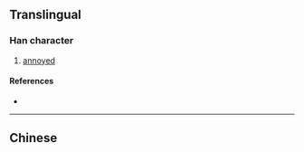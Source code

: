 {{also|慪}}
{{character info}}
==Translingual==

===Han character===
{{Han char|rn=61|rad=心|as=04|sn=7|four=|canj=PSK|ids=⿰忄区}}

# [[annoyed]]

====References====
* {{Han ref|kx=0379.071|hdz=42276.050|uh=6004|ud=24580}}

----

==Chinese==
{{zh-see|慪}}